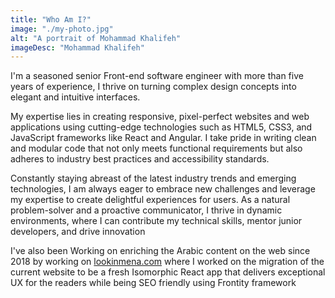 ```yaml
---
title: "Who Am I?"
image: "./my-photo.jpg"
alt: "A portrait of Mohammad Khalifeh"
imageDesc: "Mohammad Khalifeh"
---
```


I'm a seasoned senior Front-end software engineer with more than five years of experience, I thrive on turning complex design concepts into elegant and intuitive interfaces.

My expertise lies in creating responsive, pixel-perfect websites and web applications using cutting-edge technologies such as HTML5, CSS3, and JavaScript frameworks like React and Angular. I take pride in writing clean and modular code that not only meets functional requirements but also adheres to industry best practices and accessibility standards.

Constantly staying abreast of the latest industry trends and emerging technologies, I am always eager to embrace new challenges and leverage my expertise to create delightful experiences for users. As a natural problem-solver and a proactive communicator, I thrive in dynamic environments, where I can contribute my technical skills, mentor junior developers, and drive innovation

I've also been Working on enriching the Arabic content on the web since 2018 by working on <a href="https://lookinmena.com">lookinmena.com</a> where I worked on the migration of the current website to be a fresh Isomorphic React app that delivers exceptional UX for the readers while being SEO friendly using Frontity framework  
